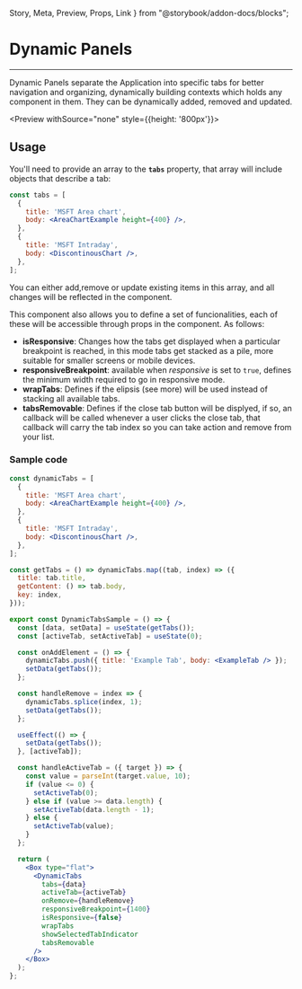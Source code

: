   Story,
  Meta,
  Preview,
  Props,
  Link
} from "@storybook/addon-docs/blocks";

<Meta title='Layout/Dynamic Panel' component={DynamicTabs} />

# Dynamic Panels

<hr />

Dynamic Panels separate the Application into specific tabs for better navigation and organizing,
dynamically building contexts which holds any component in them. They can be dynamically added, removed and updated.

<Preview withSource="none" style={{height: '800px'}}>
  <Story name="Sample">
    <DynamicTabsSample />
  </Story>
</Preview>

## Usage

You'll need to provide an array to the **`tabs`** property, that array will include objects that describe
a tab:

``` jsx
const tabs = [
  {
    title: 'MSFT Area chart',
    body: <AreaChartExample height={400} />,
  },
  {
    title: 'MSFT Intraday',
    body: <DiscontinousChart />,
  },
];
```

You can either add,remove or update existing items in this array, and all changes will be reflected
in the component.

This component also allows you to define a set of funcionalities, each of these will be accessible
through props in the component. As follows:

- **isResponsive**: Changes how the tabs get displayed when a particular breakpoint is reached,
in this mode tabs get stacked as a pile, more suitable for smaller screens or mobile devices.
- **responsiveBreakpoint**: available when *responsive* is set to `true`,
defines the minimum width required to go in responsive mode.
- **wrapTabs**: Defines if the elipsis (see more) will be used instead of stacking all available tabs.
- **tabsRemovable**: Defines if the close tab button will be displyed, if so, an callback will be called
whenever a user clicks the close tab, that callback will carry the tab index so you can take action and remove
from your list.

### Sample code

```jsx
const dynamicTabs = [
  {
    title: 'MSFT Area chart',
    body: <AreaChartExample height={400} />,
  },
  {
    title: 'MSFT Intraday',
    body: <DiscontinousChart />,
  },
];

const getTabs = () => dynamicTabs.map((tab, index) => ({
  title: tab.title,
  getContent: () => tab.body,
  key: index,
}));

export const DynamicTabsSample = () => {
  const [data, setData] = useState(getTabs());
  const [activeTab, setActiveTab] = useState(0);

  const onAddElement = () => {
    dynamicTabs.push({ title: 'Example Tab', body: <ExampleTab /> });
    setData(getTabs());
  };

  const handleRemove = index => {
    dynamicTabs.splice(index, 1);
    setData(getTabs());
  };

  useEffect(() => {
    setData(getTabs());
  }, [activeTab]);

  const handleActiveTab = ({ target }) => {
    const value = parseInt(target.value, 10);
    if (value <= 0) {
      setActiveTab(0);
    } else if (value >= data.length) {
      setActiveTab(data.length - 1);
    } else {
      setActiveTab(value);
    }
  };

  return (
    <Box type="flat">
      <DynamicTabs
        tabs={data}
        activeTab={activeTab}
        onRemove={handleRemove}
        responsiveBreakpoint={1400}
        isResponsive={false}
        wrapTabs
        showSelectedTabIndicator
        tabsRemovable
      />
    </Box>
  );
};
```



<Props of={DynamicTabs} />
